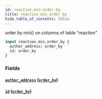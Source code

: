 ```yaml
---
id: reaction-min-order-by
title: reaction_min_order_by
hide_table_of_contents: false
---
```



order by min() on columns of table "reaction"

```graphql
input reaction_min_order_by {
  author_address: order_by
  id: order_by
}
```


### Fields

#### [`author_address`](#) ([`order_by`](../enums/order-by))




#### [`id`](#) ([`order_by`](../enums/order-by))






